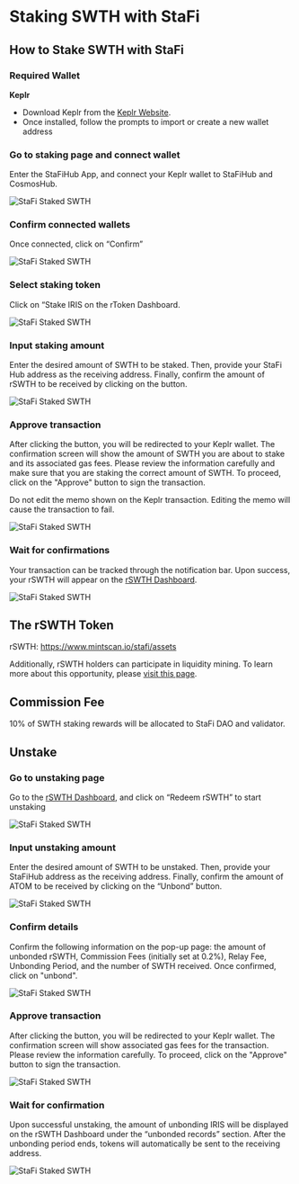 # Staking SWTH with StaFi


## How to Stake SWTH with StaFi

### Required Wallet

**Keplr**

- Download Keplr from the [Keplr Website](https://www.keplr.app/).
- Once installed, follow the prompts to import or create a new wallet address

<Steps>

### Go to staking page and connect wallet

Enter the StaFiHub App, and connect your Keplr wallet to StaFiHub and CosmosHub.

![StaFi Staked SWTH](/image/rswthhowtostake_1.png)

### Confirm connected wallets

Once connected, click on “Confirm”

![StaFi Staked SWTH](/image/rswthhowtostake_2.png)

### Select staking token

Click on “Stake IRIS on the rToken Dashboard.

![StaFi Staked SWTH](/image/rswthhowtostake_3.png)

### Input staking amount

Enter the desired amount of SWTH to be staked. Then, provide your StaFi Hub address as the receiving address. Finally, confirm the amount of rSWTH to be received by clicking on the button.

![StaFi Staked SWTH](/image/rswthhowtostake_4.png)

### Approve transaction

After clicking the button, you will be redirected to your Keplr wallet. The confirmation screen will show the amount of SWTH you are about to stake and its associated gas fees. Please review the information carefully and make sure that you are staking the correct amount of SWTH. To proceed, click on the "Approve" button to sign the transaction.

<Callout type="info">
Do not edit the memo shown on the Keplr transaction. Editing the memo will cause the transaction to fail.
</Callout>

![StaFi Staked SWTH](/image/rswthhowtostake_5.png)

### Wait for confirmations

Your transaction can be tracked through the notification bar. Upon success, your rSWTH will appear on the [rSWTH Dashboard](https://app.stafihub.io/rToken/rSWTH/dashboard).

![StaFi Staked SWTH](/image/rswthhowtostake_6.png)

</Steps>

## The rSWTH Token

rSWTH: https://www.mintscan.io/stafi/assets

Additionally, rSWTH holders can participate in liquidity mining. To learn more about this opportunity, please [visit this page](https://app.stafi.io/rpool?program=lp).

## Commission Fee

10% of SWTH staking rewards will be allocated to StaFi DAO and validator.

## Unstake

<Steps>

### Go to unstaking page

Go to the [rSWTH Dashboard](https://app.stafihub.io/rToken/rSWTH/stake), and click on “Redeem rSWTH” to start unstaking

![StaFi Staked SWTH](/image/rswthunstake_1.png)

### Input unstaking amount

Enter the desired amount of SWTH to be unstaked. Then, provide your StaFiHub address as the receiving address. Finally, confirm the amount of ATOM to be received by clicking on the “Unbond” button.

![StaFi Staked SWTH](/image/rswthunstake_2.png)

### Confirm details

Confirm the following information on the pop-up page: the amount of unbonded rSWTH, Commission Fees (initially set at 0.2%), Relay Fee, Unbonding Period, and the number of SWTH received. Once confirmed, click on "unbond".

![StaFi Staked SWTH](/image/rswthunstake_3.png)

### Approve transaction

After clicking the button, you will be redirected to your Keplr wallet. The confirmation screen will show associated gas fees for the transaction. Please review the information carefully. To proceed, click on the "Approve" button to sign the transaction.

![StaFi Staked SWTH](/image/rswthunstake_4.png)

### Wait for confirmation

Upon successful unstaking, the amount of unbonding IRIS will be displayed on the rSWTH Dashboard under the “unbonded records” section. After the unbonding period ends, tokens will automatically be sent to the receiving address.

![StaFi Staked SWTH](/image/rswthunstake_5.png)


</Steps>